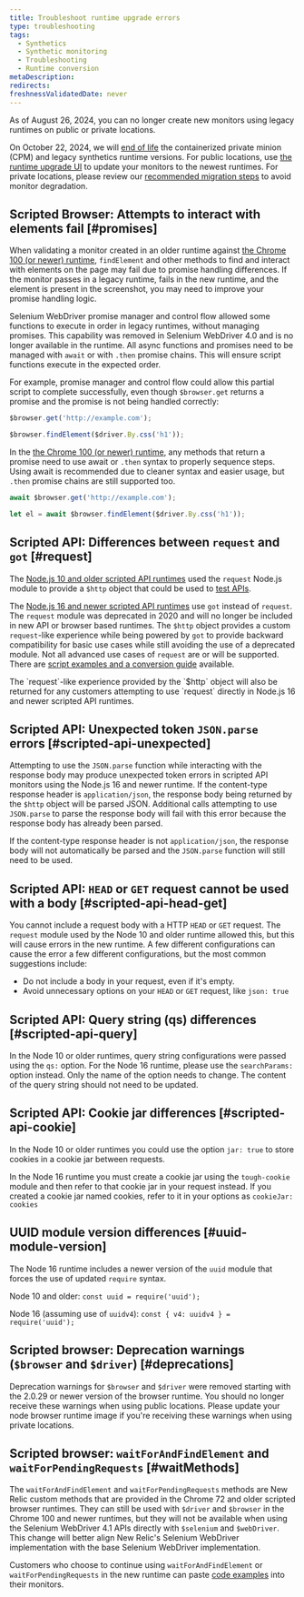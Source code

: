 ```yaml
---
title: Troubleshoot runtime upgrade errors
type: troubleshooting
tags:
  - Synthetics
  - Synthetic monitoring
  - Troubleshooting
  - Runtime conversion
metaDescription: 
redirects:
freshnessValidatedDate: never
---
```


<Callout variant="important">
  As of August 26, 2024, you can no longer create new monitors using legacy runtimes on public or private locations.
  
  On October 22, 2024, we will [end of life](/whats-new/2024/04/whats-new-04-09-eol-synthetics-runtime-cpm) the containerized private minion (CPM) and legacy synthetics runtime versions. For public locations, use [the runtime upgrade UI](/docs/synthetics/synthetic-monitoring/using-monitors/runtime-upgrade-ui/) to update your monitors to the newest runtimes. For private locations, please review our [recommended migration steps](/docs/synthetics/synthetic-monitoring/private-locations/job-manager-transition-guide/#monitorMigration) to avoid monitor degradation.
</Callout>

## Scripted Browser: Attempts to interact with elements fail [#promises]

When validating a monitor created in an older runtime against [the Chrome 100 (or newer) runtime](/docs/synthetics/synthetic-monitoring/scripting-monitors/synthetic-scripted-browser-reference-monitor-versions-chrome-100), `findElement` and other methods to find and interact with elements on the page may fail due to promise handling differences. If the monitor passes in a legacy runtime, fails in the new runtime, and the element is present in the screenshot, you may need to improve your promise handling logic.

Selenium WebDriver promise manager and control flow allowed some functions to execute in order in legacy runtimes, without managing promises. This capability was removed in Selenium WebDriver 4.0 and is no longer available in the runtime. All async functions and promises need to be managed with `await` or with `.then` promise chains. This will ensure script functions execute in the expected order.

For example, promise manager and control flow could allow this partial script to complete successfully, even though `$browser.get` returns a promise and the promise is not being handled correctly:

```js
$browser.get('http://example.com');

$browser.findElement($driver.By.css('h1'));
```

In the [the Chrome 100 (or newer) runtime](/docs/synthetics/synthetic-monitoring/scripting-monitors/synthetic-scripted-browser-reference-monitor-versions-chrome-100), any methods that return a promise need to use await or `.then` syntax to properly sequence steps. Using await is recommended due to cleaner syntax and easier usage, but `.then` promise chains are still supported too.

```js
await $browser.get('http://example.com');

let el = await $browser.findElement($driver.By.css('h1'));
```

## Scripted API: Differences between `request` and `got` [#request]

The [Node.js 10 and older scripted API runtimes](/docs/synthetics/synthetic-monitoring/using-monitors/manage-monitor-runtimes/#dependencies) used the `request` Node.js module to provide a `$http` object that could be used to [test APIs](/docs/synthetics/synthetic-monitoring/scripting-monitors/write-synthetic-api-tests-legacy/).

The [Node.js 16 and newer scripted API runtimes](/docs/synthetics/synthetic-monitoring/using-monitors/manage-monitor-runtimes/#apidependencies) use `got` instead of `request`. The `request` module was deprecated in 2020 and will no longer be included in new API or browser based runtimes. The `$http` object provides a custom `request`-like experience while being powered by `got` to provide backward compatibility for basic use cases while still avoiding the use of a deprecated module. Not all advanced use cases of `request` are or will be supported. There are [script examples and a conversion guide](/docs/synthetics/synthetic-monitoring/scripting-monitors/write-synthetic-api-tests/) available.

<Callout variant="tip">
  The `request`-like experience provided by the `$http` object will also be returned for any customers attempting to use `request` directly in Node.js 16 and newer scripted API runtimes.
</Callout>

## Scripted API: Unexpected token `JSON.parse` errors [#scripted-api-unexpected]

Attempting to use the `JSON.parse` function while interacting with the response body may produce unexpected token errors in scripted API monitors using the Node.js 16 and newer runtime. If the content-type response header is `application/json`, the response body being returned by the `$http` object will be parsed JSON. Additional calls attempting to use `JSON.parse` to parse the response body will fail with this error because the response body has already been parsed. 

If the content-type response header is not `application/json`, the response body will not automatically be parsed and the `JSON.parse` function will still need to be used.

## Scripted API: `HEAD` or `GET` request cannot be used with a body [#scripted-api-head-get]

You cannot include a request body with a HTTP `HEAD` or `GET` request. The `request` module used by the Node 10 and older runtime allowed this, but this will cause errors in the new runtime. A few different configurations can cause the error a few different configurations, but the most common suggestions include:

* Do not include a body in your request, even if it's empty. 
* Avoid unnecessary options on your `HEAD` or `GET` request, like `json: true`

## Scripted API: Query string (qs) differences [#scripted-api-query]

In the Node 10 or older runtimes, query string configurations were passed using the `qs:` option. For the Node 16 runtime, please use the `searchParams:` option instead. Only the name of the option needs to change. The content of the query string should not need to be updated.

## Scripted API: Cookie jar differences [#scripted-api-cookie]

In the Node 10 or older runtimes you could use the option `jar: true` to store cookies in a cookie jar between requests. 

In the Node 16 runtime you must create a cookie jar using the `tough-cookie` module and then refer to that cookie jar in your request instead. If you created a cookie jar named cookies, refer to it in your options as `cookieJar: cookies`

## UUID module version differences [#uuid-module-version]

The Node 16 runtime includes a newer version of the `uuid` module that forces the use of updated `require` syntax. 

Node 10 and older: 
`const uuid = require('uuid');`

Node 16 (assuming use of `uuidv4`):
`const { v4: uuidv4 } = require('uuid');`

## Scripted browser: Deprecation warnings (`$browser` and `$driver`) [#deprecations]

Deprecation warnings for `$browser` and `$driver` were removed starting with the 2.0.29 or newer version of the browser runtime. You should no longer receive these warnings when using public locations. Please update your node browser runtime image if you're receiving these warnings when using private locations.

## Scripted browser: `waitForAndFindElement` and `waitForPendingRequests` [#waitMethods]

The `waitForAndFindElement` and `waitForPendingRequests` methods are New Relic custom methods that are provided in the Chrome 72 and older scripted browser runtimes. They can still be used with `$driver` and `$browser` in the Chrome 100 and newer runtimes, but they will not be available when using the Selenium WebDriver 4.1 APIs directly with `$selenium` and `$webDriver`. This change will better align New Relic's Selenium WebDriver implementation with the base Selenium WebDriver implementation.

Customers who choose to continue using `waitForAndFindElement` or `waitForPendingRequests` in the new runtime can paste [code examples](/docs/synthetics/synthetic-monitoring/scripting-monitors/synthetic-scripted-browser-reference-monitor-versions-chrome-100/#waitForAndFindElement) into their monitors.
